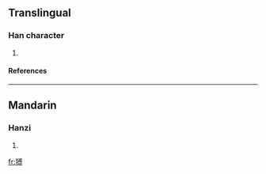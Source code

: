 ==Translingual==
===Han character===
{{Han char|rn=94|rad=犬|as=10|sn=13|four=4324<sub>6</sub>|canj=大竹戈月戈 (KHIBI)}}
# {{defn|Han|sort=犬10}}
====References====
{{Han ref|kx=0716.130|dkj=20578|dj=1128.050|hdz=21362.060|uh=733C|ud=29500|bh=DEAA|bd=57002}}

----
==Mandarin==
===Hanzi===
{{cmn-hanzi|pin=[[bó]] ([[bo2]])|wg=po<sup>2</sup>}}
# {{defn|Mandarin}}

[[fr:猼]]